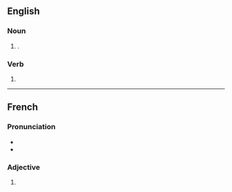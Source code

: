 ==English==

===Noun===
{{head|en|noun form}}

# {{plural of|en|malcontent}}.

===Verb===
{{head|en|verb form}}

# {{en-third-person singular of|malcontent}}

----

==French==

===Pronunciation===
* {{fr-IPA}}
* {{homophones|fr|malcontent}}

===Adjective===
{{head|fr|adjective form}}

# {{masculine plural of|fr|malcontent}}